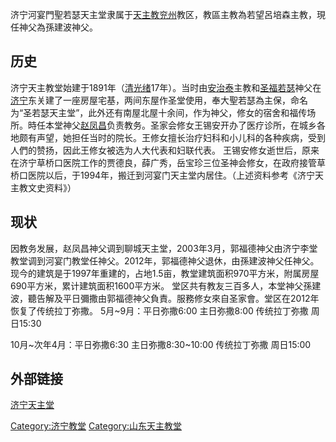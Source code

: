 济宁河宴門聖若瑟天主堂隶属于[[天主教|天主教]][[兖州|兖州]]教区，教區主教為若望呂培森主教，現任神父為孫建波神父。

==历史==
济宁天主教堂始建于1891年（[[清|清]][[光绪|光绪]]17年）。当时由[[安治泰|安治泰]]主教和[[圣福若瑟|圣福若瑟]]神父在[[济宁|济宁]]东关建了一座房屋宅基，两间东屋作圣堂使用，奉大聖若瑟為主保，命名为“圣若瑟天主堂”，此外还有南屋北屋十余间，作为神父，修女的宿舍和福传场所。時任本堂神父[[赵凤昌|赵凤昌]]负责教务。圣家会修女王锡安开办了医疗诊所，在城乡各地颇有声望，她担任当时的院长。王修女擅长治疗妇科和小儿科的各种疾病，受到人們的赞扬，因此王修女被选为人大代表和妇联代表。
王锡安修女逝世后，原来在济宁草桥口医院工作的贾德良，薛广秀，岳宝珍三位圣神会修女，在政府接管草桥口医院以后，于1994年，搬迁到河宴门天主堂内居住。（上述资料参考《济宁天主教文史资料》）

==现状==
因教务发展，赵凤昌神父调到聊城天主堂，2003年3月，郭福德神父由济宁李堂教堂调到河宴门教堂任神父。2012年，郭福德神父退休，由孫建波神父任神父。现今的建筑是于1997年重建的，占地1.5亩，教堂建筑面积970平方米，附属房屋690平方米，累计建筑面积1600平方米。
堂区共有教友三百多人，本堂神父孫建波，聽告解及平日彌撒由郭福德神父負責。服務修女來自圣家會。堂区在2012年恢复了传统拉丁弥撒。
5月~9月：平日弥撒6:00 主日弥撒8:00 传统拉丁弥撒 周日15:30  

10月~次年4月：平日弥撒6:30 主日弥撒8:30~10:00 传统拉丁弥撒 周日15:00

==外部链接==
[http://www.jntzj.lingdi.net 济宁天主堂] {{Wayback|url=http://www.jntzj.lingdi.net/ |date=20190626210419 }}

[[Category:济宁教堂|Category:济宁教堂]]
[[Category:山东天主教堂|Category:山东天主教堂]]